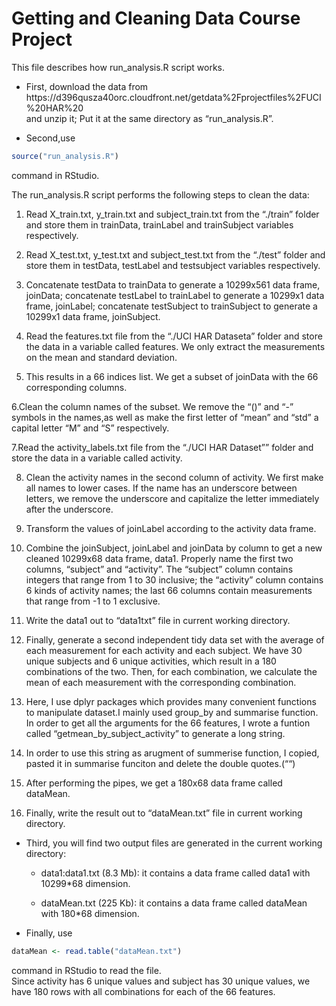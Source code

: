 # Getting and Cleaning Data Course Project 


This file describes how run_analysis.R script works.

* First, download the data from   https://d396qusza40orc.cloudfront.net/getdata%2Fprojectfiles%2FUCI%20HAR%20  
and unzip it; Put it at the same directory as "run_analysis.R".  

* Second,use 
```r
source("run_analysis.R")
```  
command in RStudio.

The run_analysis.R script performs the following steps to clean the data:  

1. Read X_train.txt, y_train.txt and subject_train.txt from the "./train" folder 
and store them in trainData, trainLabel and trainSubject variables respectively.

2. Read X_test.txt, y_test.txt and subject_test.txt from the "./test" folder and 
store them in testData, testLabel and testsubject variables respectively.  

3. Concatenate testData to trainData to generate a 10299x561 data frame, joinData;   concatenate testLabel to trainLabel to generate a 10299x1 data frame, joinLabel; 
concatenate testSubject to trainSubject to generate a 10299x1 data frame, 
joinSubject.  

4. Read the features.txt file from the "./UCI HAR Dataseta" folder and store the 
data in a variable called features. We only extract the measurements on the mean and standard deviation.   

5. This results in a 66 indices list. We get a subset of joinData with the 66 corresponding columns.  

6.Clean the column names of the subset. We remove the "()" and "-" symbols in the 
names,as well as make the first letter of "mean" and "std" a capital letter "M" and "S" respectively.  

7.Read the activity_labels.txt file from the "./UCI HAR Dataset"" folder and store 
the data in a variable called activity.  

8. Clean the activity names in the second column of activity. We first make all names 
to lower cases. If the name has an underscore between letters, we remove the 
underscore and capitalize the letter immediately after the underscore.  

9. Transform the values of joinLabel according to the activity data frame.  

10. Combine the joinSubject, joinLabel and joinData by column to get a new cleaned
10299x68 data frame, data1. Properly name the first two columns, "subject" and 
"activity". The "subject" column contains integers that range from 1 to 30 
inclusive; the "activity" column contains 6 kinds of activity names; the last 
66 columns contain measurements that range from -1 to 1 exclusive.  

11. Write the data1 out to "data1txt" file in current working directory.  

12. Finally, generate a second independent tidy data set with the average of each 
measurement for each activity and each subject. We have 30 unique subjects and 
6 unique activities, which result in a 180 combinations of the two. Then, for each combination, we calculate the mean of each measurement with the corresponding 
combination.   

13. Here, I use dplyr packages which provides many convenient functions to manipulate
dataset.I mainly used group_by and summarise function. In order to get all the arguments 
for the 66 features, I wrote a funtion called "getmean_by_subject_activity" to generate
a long string.  

14. In order to use this string as arugment of summerise function, I copied, pasted
it in summarise funciton and delete the double quotes.("")  

15. After performing the pipes, we get a 180x68 data frame called dataMean.  

16. Finally, write the result out to "dataMean.txt" file in current working directory.  


* Third, you will find two output files are generated in the current working directory:

     + data1:data1.txt (8.3 Mb): it contains a data frame called data1 with    
                                10299*68 dimension.  
                                
     + dataMean.txt (225 Kb): it contains a data frame called dataMean with 
                            180*68 dimension.  
                            
* Finally, use
```r
dataMean <- read.table("dataMean.txt") 
```
command in RStudio to read the file.   
Since activity has 6 unique values and subject has 30 unique values, we have 180
rows with all combinations for each of the 66 features.
                            